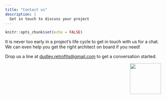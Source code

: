 ```yaml
---
title: "Contact us"
description: |
  Get in touch to discuss your project
---
```


```r
knitr::opts_chunk$set(echo = FALSE)
```

It is never too early in a project's life cycle to get in touch with us for a chat. We can even help you get the right architect on board if you need!  

Drop us a line at [dudley.retrofits@gmail.com](mailto:dudley.retrofits@gmail.com) to get a conversation started.

[<img src="images/aecb.jpeg" align="right" width="100"/>](images/aecb.jpeg)
